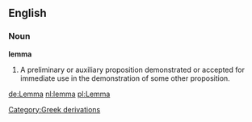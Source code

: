 ==English==

===Noun===

'''lemma'''

#A preliminary or auxiliary proposition demonstrated or accepted for immediate use in the demonstration of some other proposition.

[[de:Lemma]]
[[nl:lemma]]
[[pl:Lemma]]
[[Category:Greek derivations]]